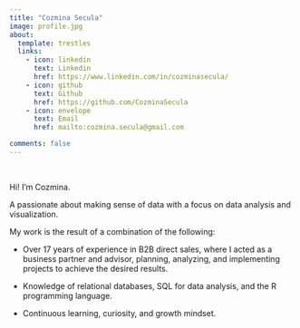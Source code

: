 ```yaml
---
title: "Cozmina Secula"
image: profile.jpg
about:
  template: trestles
  links: 
    - icon: linkedin
      text: Linkedin
      href: https://www.linkedin.com/in/cozminasecula/
    - icon: github
      text: Github
      href: https://github.com/CozminaSecula
    - icon: envelope
      text: Email
      href: mailto:cozmina.secula@gmail.com

comments: false
---
```


<br>

Hi! I'm Cozmina.

A passionate about making sense of data with a focus on data analysis and visualization.

My work is the result of a combination of the following:

-   Over 17 years of experience in B2B direct sales, where I acted as a business partner and advisor, planning, analyzing, and implementing projects to achieve the desired results.

-   Knowledge of relational databases, SQL for data analysis, and the R programming language.

-   Continuous learning, curiosity, and growth mindset.
